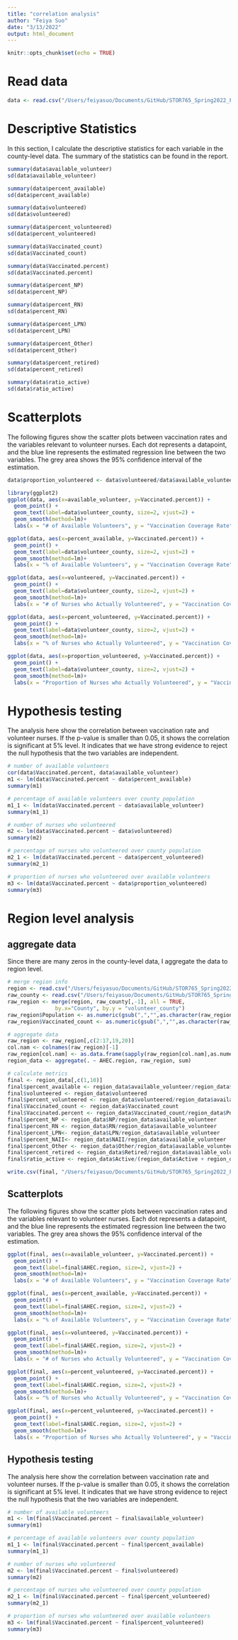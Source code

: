 ```yaml
---
title: "correlation analysis"
author: "Feiya Suo"
date: "3/13/2022"
output: html_document
---
```


```r
knitr::opts_chunk$set(echo = TRUE)
```

# Read data
```r
data <- read.csv("/Users/feiyasuo/Documents/GitHub/STOR765_Spring2022_FeiyaSuo/CountyLevel_data.csv")
```

# Descriptive Statistics
In this section, I calculate the descriptive statistics for each variable in the county-level data. The summary of the statistics can be found in the report.

```r
summary(data$available_volunteer)
sd(data$available_volunteer)

summary(data$percent_available)
sd(data$percent_available)

summary(data$volunteered)
sd(data$volunteered)

summary(data$percent_volunteered)
sd(data$percent_volunteered)

summary(data$Vaccinated_count)
sd(data$Vaccinated_count)

summary(data$Vaccinated.percent)
sd(data$Vaccinated.percent)

summary(data$percent_NP)
sd(data$percent_NP)

summary(data$percent_RN)
sd(data$percent_RN)

summary(data$percent_LPN)
sd(data$percent_LPN)

summary(data$percent_Other)
sd(data$percent_Other)

summary(data$percent_retired)
sd(data$percent_retired)

summary(data$ratio_active)
sd(data$ratio_active)
```

# Scatterplots
The following figures show the scatter plots between vaccination rates and the variables relevant to volunteer nurses. Each dot represents a datapoint, and the blue line represents the estimated regression line between the two variables. The grey area shows the 95% confidence interval of the estimation. 

```r
data$proportion_volunteered <- data$volunteered/data$available_volunteer

library(ggplot2)
ggplot(data, aes(x=available_volunteer, y=Vaccinated.percent)) +
  geom_point() + 
  geom_text(label=data$volunteer_county, size=2, vjust=2) +
  geom_smooth(method=lm)+ 
  labs(x = "# of Available Volunteers", y = "Vaccination Coverage Rate")

ggplot(data, aes(x=percent_available, y=Vaccinated.percent)) +
  geom_point() + 
  geom_text(label=data$volunteer_county, size=2, vjust=2) +
  geom_smooth(method=lm)+ 
  labs(x = "% of Available Volunteers", y = "Vaccination Coverage Rate")

ggplot(data, aes(x=volunteered, y=Vaccinated.percent)) +
  geom_point() + 
  geom_text(label=data$volunteer_county, size=2, vjust=2) +
  geom_smooth(method=lm)+ 
  labs(x = "# of Nurses who Actually Volunteered", y = "Vaccination Coverage Rate")

ggplot(data, aes(x=percent_volunteered, y=Vaccinated.percent)) +
  geom_point() + 
  geom_text(label=data$volunteer_county, size=2, vjust=2) +
  geom_smooth(method=lm)+ 
  labs(x = "% of Nurses who Actually Volunteered", y = "Vaccination Coverage Rate")

ggplot(data, aes(x=proportion_volunteered, y=Vaccinated.percent)) +
  geom_point() + 
  geom_text(label=data$volunteer_county, size=2, vjust=2) +
  geom_smooth(method=lm)+ 
  labs(x = "Proportion of Nurses who Actually Volunteered", y = "Vaccination Coverage Rate")
```

# Hypothesis testing
The analysis here show the correlation between vaccination rate and volunteer nurses. If the p-value is smaller than 0.05, it shows the correlation is significant at 5% level. It indicates that we have strong evidence to reject the null hypothesis that the two variables are independent.

```r
# number of available volunteers
cor(data$Vaccinated.percent, data$available_volunteer)
m1 <- lm(data$Vaccinated.percent ~ data$percent_available)
summary(m1)

# percentage of available volunteers over county population
m1_1 <- lm(data$Vaccinated.percent ~ data$available_volunteer)
summary(m1_1)

# number of nurses who volunteered
m2 <- lm(data$Vaccinated.percent ~ data$volunteered)
summary(m2)

# percentage of nurses who volunteered over county population
m2_1 <- lm(data$Vaccinated.percent ~ data$percent_volunteered)
summary(m2_1)

# proportion of nurses who volunteered over available volunteers
m3 <- lm(data$Vaccinated.percent ~ data$proportion_volunteered)
summary(m3)

```

# Region level analysis
## aggregate data
Since there are many zeros in the county-level data, I aggregate the data to region level.

```r
# merge region info
region <- read.csv("/Users/feiyasuo/Documents/GitHub/STOR765_Spring2022_FeiyaSuo/region.csv")
raw_county <- read.csv("/Users/feiyasuo/Documents/GitHub/STOR765_Spring2022_FeiyaSuo/raw_data.csv")
raw_region <- merge(region, raw_county[,-1], all = TRUE, 
               by.x="County", by.y = "volunteer_county")
raw_region$Population <- as.numeric(gsub(",","",as.character(raw_region$Population)))
raw_region$Vaccinated_count <- as.numeric(gsub(",","",as.character(raw_region$Vaccinated_count)))

# aggregate data
raw_region <- raw_region[,c(2:17,19,20)]
col.nam <- colnames(raw_region)[-1]
raw_region[col.nam] <- as.data.frame(sapply(raw_region[col.nam],as.numeric))
region_data <- aggregate(. ~ AHEC.region, raw_region, sum)

# calculate metrics
final <- region_data[,c(1,10)]
final$percent_available <- region_data$available_volunteer/region_data$Population
final$volunteered <- region_data$volunteered
final$percent_volunteered <- region_data$volunteered/region_data$available_volunteer
final$Vaccinated_count <- region_data$Vaccinated_count
final$Vaccinated.percent <- region_data$Vaccinated_count/region_data$Population
final$percent_NP <- region_data$NP/region_data$available_volunteer
final$percent_RN <- region_data$RN/region_data$available_volunteer
final$percent_LPN<- region_data$LPN/region_data$available_volunteer
final$percent_NAII<- region_data$NAII/region_data$available_volunteer
final$percent_Other <- region_data$Other/region_data$available_volunteer
final$percent_retired <- region_data$Retired/region_data$available_volunteer
final$ratio_active <- region_data$Active/(region_data$Active + region_data$Inactive)

write.csv(final, "/Users/feiyasuo/Documents/GitHub/STOR765_Spring2022_FeiyaSuo/RegionLevel_data.csv")
```

## Scatterplots
The following figures show the scatter plots between vaccination rates and the variables relevant to volunteer nurses. Each dot represents a datapoint, and the blue line represents the estimated regression line between the two variables. The grey area shows the 95% confidence interval of the estimation. 

```r
ggplot(final, aes(x=available_volunteer, y=Vaccinated.percent)) +
  geom_point() + 
  geom_text(label=final$AHEC.region, size=2, vjust=2) +
  geom_smooth(method=lm)+ 
  labs(x = "# of Available Volunteers", y = "Vaccination Coverage Rate")

ggplot(final, aes(x=percent_available, y=Vaccinated.percent)) +
  geom_point() + 
  geom_text(label=final$AHEC.region, size=2, vjust=2) +
  geom_smooth(method=lm)+ 
  labs(x = "% of Available Volunteers", y = "Vaccination Coverage Rate")

ggplot(final, aes(x=volunteered, y=Vaccinated.percent)) +
  geom_point() + 
  geom_text(label=final$AHEC.region, size=2, vjust=2) +
  geom_smooth(method=lm)+ 
  labs(x = "# of Nurses who Actually Volunteered", y = "Vaccination Coverage Rate")

ggplot(final, aes(x=percent_volunteered, y=Vaccinated.percent)) +
  geom_point() + 
  geom_text(label=final$AHEC.region, size=2, vjust=2) +
  geom_smooth(method=lm)+ 
  labs(x = "% of Nurses who Actually Volunteered", y = "Vaccination Coverage Rate")

ggplot(final, aes(x=percent_volunteered, y=Vaccinated.percent)) +
  geom_point() + 
  geom_text(label=final$AHEC.region, size=2, vjust=2) +
  geom_smooth(method=lm)+ 
  labs(x = "Proportion of Nurses who Actually Volunteered", y = "Vaccination Coverage Rate")
```

## Hypothesis testing
The analysis here show the correlation between vaccination rate and volunteer nurses. If the p-value is smaller than 0.05, it shows the correlation is significant at 5% level. It indicates that we have strong evidence to reject the null hypothesis that the two variables are independent.

```r
# number of available volunteers
m1 <- lm(final$Vaccinated.percent ~ final$available_volunteer)
summary(m1)

# percentage of available volunteers over county population
m1_1 <- lm(final$Vaccinated.percent ~ final$percent_available)
summary(m1_1)

# number of nurses who volunteered
m2 <- lm(final$Vaccinated.percent ~ final$volunteered)
summary(m2)

# percentage of nurses who volunteered over county population
m2_1 <- lm(final$Vaccinated.percent ~ final$percent_volunteered)
summary(m2_1)

# proportion of nurses who volunteered over available volunteers
m3 <- lm(final$Vaccinated.percent ~ final$percent_volunteered)
summary(m3)
```


